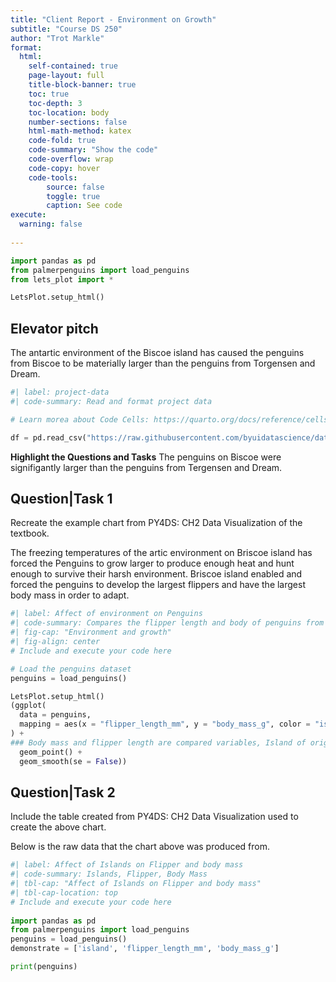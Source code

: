 ```yaml
---
title: "Client Report - Environment on Growth"
subtitle: "Course DS 250"
author: "Trot Markle"
format:
  html:
    self-contained: true
    page-layout: full
    title-block-banner: true
    toc: true
    toc-depth: 3
    toc-location: body
    number-sections: false
    html-math-method: katex
    code-fold: true
    code-summary: "Show the code"
    code-overflow: wrap
    code-copy: hover
    code-tools:
        source: false
        toggle: true
        caption: See code
execute: 
  warning: false
    
---
```

```python
import pandas as pd
from palmerpenguins import load_penguins
from lets_plot import *

LetsPlot.setup_html()
```


## Elevator pitch
The antartic environment of the Biscoe island has caused the penguins from Biscoe to be materially larger than the penguins from Torgensen and Dream.

```python
#| label: project-data
#| code-summary: Read and format project data

# Learn morea about Code Cells: https://quarto.org/docs/reference/cells/cells-jupyter.html

df = pd.read_csv("https://raw.githubusercontent.com/byuidatascience/data4python4ds/master/data-raw/mpg/mpg.csv")

```

__Highlight the Questions and Tasks__
The penguins on Biscoe were signifigantly larger than the penguins from Tergensen and Dream.

## Question|Task 1
Recreate the example chart from PY4DS: CH2 Data Visualization of the textbook.

The freezing temperatures of the artic environment on Briscoe island has forced the Penguins to grow larger to produce enough heat and hunt enough to survive their harsh environment. Briscoe island enabled and forced the penguins to develop the largest flippers and have the largest body mass in order to adapt.
```python
#| label: Affect of environment on Penguins
#| code-summary: Compares the flipper length and body of penguins from different islands.
#| fig-cap: "Environment and growth"
#| fig-align: center
# Include and execute your code here

# Load the penguins dataset
penguins = load_penguins()

LetsPlot.setup_html()
(ggplot(
  data = penguins,
  mapping = aes(x = "flipper_length_mm", y = "body_mass_g", color = "island")
) +
### Body mass and flipper length are compared variables, Island of origin is plotted to find relationship between environment and size.
  geom_point() +
  geom_smooth(se = False))

```

## Question|Task 2

Include the table created from PY4DS: CH2 Data Visualization used to create the above chart.

Below is the raw data that the chart above was produced from. 
```python
#| label: Affect of Islands on Flipper and body mass
#| code-summary: Islands, Flipper, Body Mass
#| tbl-cap: "Affect of Islands on Flipper and body mass"
#| tbl-cap-location: top
# Include and execute your code here
    
import pandas as pd
from palmerpenguins import load_penguins
penguins = load_penguins()
demonstrate = ['island', 'flipper_length_mm', 'body_mass_g']

print(penguins)
```